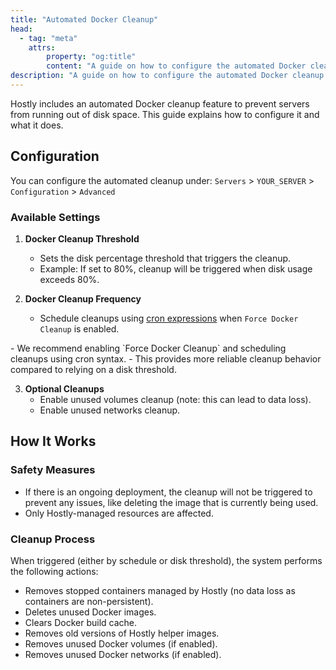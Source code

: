 ```yaml
---
title: "Automated Docker Cleanup"
head:
  - tag: "meta"
    attrs:
        property: "og:title"
        content: "A guide on how to configure the automated Docker cleanup feature in Hostly and what it does."
description: "A guide on how to configure the automated Docker cleanup feature in Hostly and what it does."
---
```



Hostly includes an automated Docker cleanup feature to prevent servers from running out of disk space. This guide explains how to configure it and what it does.

## Configuration

You can configure the automated cleanup under:
`Servers` > `YOUR_SERVER` > `Configuration` > `Advanced`

### Available Settings

1. **Docker Cleanup Threshold**
   - Sets the disk percentage threshold that triggers the cleanup.
   - Example: If set to 80%, cleanup will be triggered when disk usage exceeds 80%.

2. **Docker Cleanup Frequency**
   - Schedule cleanups using [cron expressions](/docs/knowledge-base/cron-syntax) when `Force Docker Cleanup` is enabled.

<Aside type="tip">
- We recommend enabling `Force Docker Cleanup` and scheduling cleanups using cron syntax.
- This provides more reliable cleanup behavior compared to relying on a disk threshold.
</Aside>

3. **Optional Cleanups**
   - Enable unused volumes cleanup (note: this can lead to data loss).
   - Enable unused networks cleanup.

## How It Works

### Safety Measures
- If there is an ongoing deployment, the cleanup will not be triggered to prevent any issues, like deleting the image that is currently being used.
- Only Hostly-managed resources are affected.

### Cleanup Process
When triggered (either by schedule or disk threshold), the system performs the following actions:

- Removes stopped containers managed by Hostly (no data loss as containers are non-persistent).
- Deletes unused Docker images.
- Clears Docker build cache.
- Removes old versions of Hostly helper images.
- Removes unused Docker volumes (if enabled).
- Removes unused Docker networks (if enabled).

